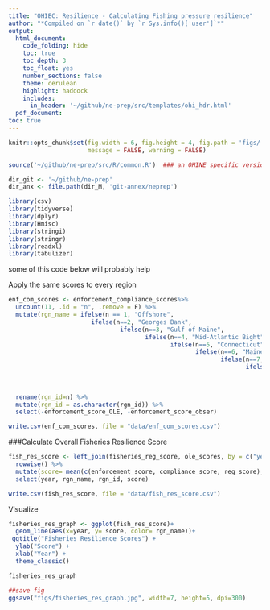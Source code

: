 ```yaml
---
title: "OHIEC: Resilience - Calculating Fishing pressure resilience"
author: "*Compiled on `r date()` by `r Sys.info()['user']`*"
output: 
  html_document:
    code_folding: hide
    toc: true
    toc_depth: 3
    toc_float: yes
    number_sections: false
    theme: cerulean
    highlight: haddock
    includes: 
      in_header: '~/github/ne-prep/src/templates/ohi_hdr.html'
  pdf_document:
toc: true
---
```


``` r
knitr::opts_chunk$set(fig.width = 6, fig.height = 4, fig.path = 'figs/',
                      message = FALSE, warning = FALSE)

source('~/github/ne-prep/src/R/common.R')  ### an OHINE specific version of common.R

dir_git <- '~/github/ne-prep'
dir_anx <- file.path(dir_M, 'git-annex/neprep')

library(csv)
library(tidyverse)
library(dplyr)
library(Hmisc)
library(stringi)
library(stringr)
library(readxl)
library(tabulizer)
```

some of this code below will probably help 

Apply the same scores to every region
```r
enf_com_scores <- enforcement_compliance_scores%>% 
  uncount(11, .id = "n", .remove = F) %>%
  mutate(rgn_name = ifelse(n == 1, "Offshore", 
                       ifelse(n==2, "Georges Bank",
                               ifelse(n==3, "Gulf of Maine",
                                      ifelse(n==4, "Mid-Atlantic Bight",
                                             ifelse(n==5, "Connecticut",
                                                    ifelse(n==6, "Maine",
                                                           ifelse(n==7, "Massachusetts-North",
                                                                  ifelse(n==8, "Massachusetts-South",
                                                                         ifelse(n==9, "New Hampshire",
                                                                                ifelse(n==10, "New York",
                                                                                       "Rhode Island"))))))))))) %>%
  rename(rgn_id=n) %>% 
  mutate(rgn_id = as.character(rgn_id)) %>% 
  select(-enforcement_score_OLE, -enforcement_score_obser)

write.csv(enf_com_scores, file = "data/enf_com_scores.csv")
```

###Calculate Overall Fisheries Resilience Score
```r
fish_res_score <- left_join(fisheries_reg_score, ole_scores, by = c("year", "rgn_id", "rgn_name")) %>% 
  rowwise() %>% 
  mutate(score= mean(c(enforcement_score, compliance_score, reg_score), na.rm=T)) %>% 
  select(year, rgn_name, rgn_id, score)

write.csv(fish_res_score, file = "data/fish_res_score.csv")
```

Visualize
```r
fisheries_res_graph <- ggplot(fish_res_score)+
  geom_line(aes(x=year, y= score, color= rgn_name))+
 ggtitle("Fisheries Resilience Scores") +
  ylab("Score") +
  xlab("Year") +
  theme_classic()

fisheries_res_graph

##save fig
ggsave("figs/fisheries_res_graph.jpg", width=7, height=5, dpi=300)
```